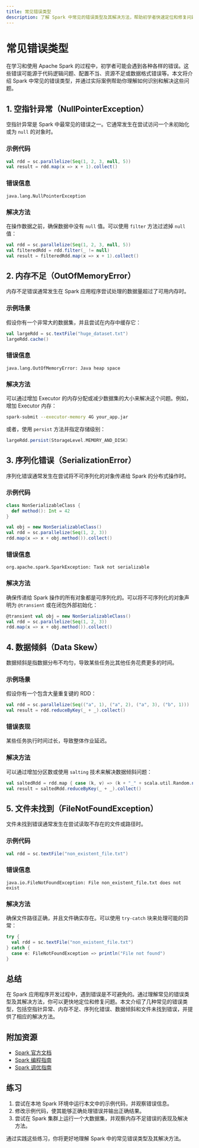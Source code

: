 ```yaml
---
title: 常见错误类型
description: 了解 Spark 中常见的错误类型及其解决方法，帮助初学者快速定位和修复问题。
---
```


# 常见错误类型

在学习和使用 Apache Spark 的过程中，初学者可能会遇到各种各样的错误。这些错误可能源于代码逻辑问题、配置不当、资源不足或数据格式错误等。本文将介绍 Spark 中常见的错误类型，并通过实际案例帮助你理解如何识别和解决这些问题。

## 1. 空指针异常（NullPointerException）

空指针异常是 Spark 中最常见的错误之一。它通常发生在尝试访问一个未初始化或为 `null` 的对象时。

### 示例代码
```scala
val rdd = sc.parallelize(Seq(1, 2, 3, null, 5))
val result = rdd.map(x => x + 1).collect()
```

### 错误信息
```
java.lang.NullPointerException
```

### 解决方法
在操作数据之前，确保数据中没有 `null` 值。可以使用 `filter` 方法过滤掉 `null` 值：
```scala
val rdd = sc.parallelize(Seq(1, 2, 3, null, 5))
val filteredRdd = rdd.filter(_ != null)
val result = filteredRdd.map(x => x + 1).collect()
```

## 2. 内存不足（OutOfMemoryError）

内存不足错误通常发生在 Spark 应用程序尝试处理的数据量超过了可用内存时。

### 示例场景
假设你有一个非常大的数据集，并且尝试在内存中缓存它：
```scala
val largeRdd = sc.textFile("huge_dataset.txt")
largeRdd.cache()
```

### 错误信息
```
java.lang.OutOfMemoryError: Java heap space
```

### 解决方法
可以通过增加 Executor 的内存分配或减少数据集的大小来解决这个问题。例如，增加 Executor 内存：
```bash
spark-submit --executor-memory 4G your_app.jar
```

或者，使用 `persist` 方法并指定存储级别：
```scala
largeRdd.persist(StorageLevel.MEMORY_AND_DISK)
```

## 3. 序列化错误（SerializationError）

序列化错误通常发生在尝试将不可序列化的对象传递给 Spark 的分布式操作时。

### 示例代码
```scala
class NonSerializableClass {
  def method(): Int = 42
}

val obj = new NonSerializableClass()
val rdd = sc.parallelize(Seq(1, 2, 3))
rdd.map(x => x + obj.method()).collect()
```

### 错误信息
```
org.apache.spark.SparkException: Task not serializable
```

### 解决方法
确保传递给 Spark 操作的所有对象都是可序列化的。可以将不可序列化的对象声明为 `@transient` 或在闭包外部初始化：
```scala
@transient val obj = new NonSerializableClass()
val rdd = sc.parallelize(Seq(1, 2, 3))
rdd.map(x => x + obj.method()).collect()
```

## 4. 数据倾斜（Data Skew）

数据倾斜是指数据分布不均匀，导致某些任务比其他任务花费更多的时间。

### 示例场景
假设你有一个包含大量重复键的 RDD：
```scala
val rdd = sc.parallelize(Seq(("a", 1), ("a", 2), ("a", 3), ("b", 1)))
val result = rdd.reduceByKey(_ + _).collect()
```

### 错误表现
某些任务执行时间过长，导致整体作业延迟。

### 解决方法
可以通过增加分区数或使用 `salting` 技术来解决数据倾斜问题：
```scala
val saltedRdd = rdd.map { case (k, v) => (k + "_" + scala.util.Random.nextInt(10), v) }
val result = saltedRdd.reduceByKey(_ + _).collect()
```

## 5. 文件未找到（FileNotFoundException）

文件未找到错误通常发生在尝试读取不存在的文件或路径时。

### 示例代码
```scala
val rdd = sc.textFile("non_existent_file.txt")
```

### 错误信息
```
java.io.FileNotFoundException: File non_existent_file.txt does not exist
```

### 解决方法
确保文件路径正确，并且文件确实存在。可以使用 `try-catch` 块来处理可能的异常：
```scala
try {
  val rdd = sc.textFile("non_existent_file.txt")
} catch {
  case e: FileNotFoundException => println("File not found")
}
```

## 总结

在 Spark 应用程序开发过程中，遇到错误是不可避免的。通过理解常见的错误类型及其解决方法，你可以更快地定位和修复问题。本文介绍了几种常见的错误类型，包括空指针异常、内存不足、序列化错误、数据倾斜和文件未找到错误，并提供了相应的解决方法。

## 附加资源

- [Spark 官方文档](https://spark.apache.org/docs/latest/)
- [Spark 编程指南](https://spark.apache.org/docs/latest/rdd-programming-guide.html)
- [Spark 调优指南](https://spark.apache.org/docs/latest/tuning.html)

## 练习

1. 尝试在本地 Spark 环境中运行本文中的示例代码，并观察错误信息。
2. 修改示例代码，使其能够正确处理错误并输出正确结果。
3. 尝试在 Spark 集群上运行一个大数据集，并观察内存不足错误的表现及解决方法。

通过实践这些练习，你将更好地理解 Spark 中的常见错误类型及其解决方法。